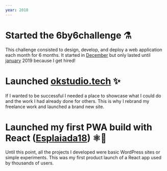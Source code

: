 ```yaml
---
year: 2018
---
```


# Started the 6by6challenge ⚗️

This challenge consisted to design, develop, and deploy a web application each month for 6 months. It started in [December](https://github.com/oriolcastro/6by6challenge-december) but only lasted until [january](https://github.com/oriolcastro/6by6challenge-january) 2019 because I get hired!

# Launched [okstudio.tech](https://github.com/oriolcastro/okstudio.tech) ✨

If I wanted to be successful I needed a place to showcase what I could do and the work I had already done for others. This is why I rebrand my freelance work and launched a brand new site.

# Launched my first PWA build with React ([Esplaiada18](https://github.com/oriolcastro/esplaiada18)) ⚛️🚀

Until this point, all the projects I developed were basic WordPress sites or simple experiments. This was my first product launch of a React app used by thousands of users.
